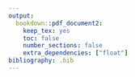 ```yaml
---
output: 
  bookdown::pdf_document2: 
    keep_tex: yes
    toc: false
    number_sections: false
    extra_dependencies: ["float"]
bibliography: .bib
---
```


